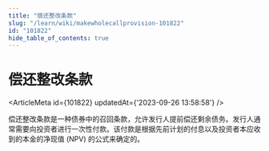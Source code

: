 ```yaml
---
title: "偿还整改条款"
slug: "/learn/wiki/makewholecallprovision-101822"
id: "101822"
hide_table_of_contents: true
---
```



# 偿还整改条款

<ArticleMeta id={101822} updatedAt={'2023-09-26 13:58:58'} />
<div className='border-solid border-b border-t-0 my-4 border-[var(--ifm-color-gray-300)]' />

偿还整改条款是一种债券中的召回条款，允许发行人提前偿还剩余债务。发行人通常需要向投资者进行一次性付款。该付款是根据先前计划的付息以及投资者本应收到的本金的净现值 (NPV) 的公式来确定的。
